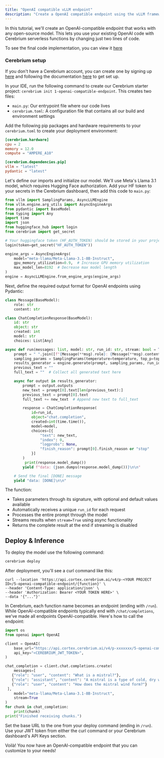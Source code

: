 ```yaml
---
title: "OpenAI compatible vLLM endpoint"
description: "Create a OpenAI compatible endpoint using the vLLM framework"
---
```


In this tutorial, we'll create an OpenAI-compatible endpoint that works with any open-source model. This lets you use your existing OpenAI code with Cerebrium serverless functions by changing just two lines of code.

To see the final code implementation, you can view it [here](https://github.com/CerebriumAI/examples/tree/master/5-large-language-models/1-openai-compatible-endpoint)

### Cerebrium setup

If you don't have a Cerebrium account, you can create one by signing up [here](https://dashboard.cerebrium.ai/register) and following the documentation [here](https://docs.cerebrium.ai/cerebrium/getting-started/installation) to get set up.

In your IDE, run the following command to create our Cerebrium starter project: `cerebrium init 1-openai-compatible-endpoint`. This creates two files:

- `main.py`: Our entrypoint file where our code lives
- `cerebrium.toml`: A configuration file that contains all our build and environment settings

Add the following pip packages and hardware requirements to your `cerebrium.toml` to create your deployment environment:

```toml
[cerebrium.hardware]
cpu = 2
memory = 12.0
compute = "AMPERE_A10"

[cerebrium.dependencies.pip]
vllm = "latest"
pydantic = "latest"
```

Let's define our imports and initialize our model. We'll use Meta's Llama 3.1 model, which requires Hugging Face authorization. Add your HF token to your secrets in the Cerebrium dashboard, then add this code to `main.py`:

```python
from vllm import SamplingParams, AsyncLLMEngine
from vllm.engine.arg_utils import AsyncEngineArgs
from pydantic import BaseModel
from typing import Any
import time
import json
from huggingface_hub import login
from cerebrium import get_secret

# Your huggingface token (HF_AUTH_TOKEN) should be stored in your project secrets on your dashboard
login(token=get_secret("HF_AUTH_TOKEN"))

engine_args = AsyncEngineArgs(
    model="meta-llama/Meta-Llama-3.1-8B-Instruct",
    gpu_memory_utilization=0.9,  # Increase GPU memory utilization
    max_model_len=8192  # Decrease max model length
)
engine = AsyncLLMEngine.from_engine_args(engine_args)
```

Next, define the required output format for OpenAI endpoints using Pydantic:

```python
class Message(BaseModel):
    role: str
    content: str

class ChatCompletionResponse(BaseModel):
    id: str
    object: str
    created: int
    model: str
    choices: List[Any]

async def run(messages: list, model: str, run_id: str, stream: bool = True, temperature: float = 0.8, top_p: float = 0.95):
    prompt = " ".join([f"{Message(**msg).role}: {Message(**msg).content}" for msg in messages])
    sampling_params = SamplingParams(temperature=temperature, top_p=top_p)
    results_generator = engine.generate(prompt, sampling_params, run_id)
    previous_text = ""
    full_text = ""  # Collect all generated text here

    async for output in results_generator:
        prompt = output.outputs
        new_text = prompt[0].text[len(previous_text):]
        previous_text = prompt[0].text
        full_text += new_text  # Append new text to full_text

        response = ChatCompletionResponse(
            id=run_id,
            object="chat.completion",
            created=int(time.time()),
            model=model,
            choices=[{
                "text": new_text,
                "index": 0,
                "logprobs": None,
                "finish_reason": prompt[0].finish_reason or "stop"
            }]
        )
         print(response.model_dump())
        yield f"data: {json.dumps(response.model_dump())}\n\n"

    # Send the final [DONE] message
    yield "data: [DONE]\n\n"
```

The function:

- Takes parameters through its signature, with optional and default values available
- Automatically receives a unique `run_id` for each request
- Processes the entire prompt through the model
- Streams results when `stream=True` using async functionality
- Returns the complete result at the end if streaming is disabled

## Deploy & Inference

To deploy the model use the following command:

```bash
cerebrium deploy
```

After deployment, you'll see a curl command like this:

```curl
curl --location 'https://api.cortex.cerebrium.ai/v4/p-<YOUR PROJECT ID>/5-openai-compatible-endpoint/{function}' \
--header 'Content-Type: application/json' \
--header 'Authorization: Bearer <YOUR TOKEN HERE>' \
--data '{"..."}'
```

In Cerebrium, each function name becomes an endpoint (ending with `/run`). While OpenAI-compatible endpoints typically end with `/chat/completions`, we've made all endpoints OpenAI-compatible. Here's how to call the endpoint:

```python
import os
from openai import OpenAI

client = OpenAI(
    base_url="https://api.cortex.cerebrium.ai/v4/p-xxxxxxx/5-openai-compatible-endpoint/run",
    api_key="<CEREBRIUM_JWT_TOKEN>",
)

chat_completion = client.chat.completions.create(
    messages=[
   {"role": "user", "content": "What is a mistral?"},
   {"role": "assistant", "content": "A mistral is a type of cold, dry wind that blows across the southern slopes of the Alps from the Valais region of Switzerland into the Ligurian Sea near Genoa. It is known for its strong and steady gusts, sometimes reaching up to 60 miles per hour."},
   {"role": "user", "content": "How does the mistral wind form?"}
 ],
    model="meta-llama/Meta-Llama-3.1-8B-Instruct",
    stream=True
)
for chunk in chat_completion:
    print(chunk)
print("Finished receiving chunks.")
```

Set the base URL to the one from your deploy command (ending in `/run`). Use your JWT token from either the curl command or your Cerebrium dashboard's API Keys section.

Voilà! You now have an OpenAI-compatible endpoint that you can customize to your needs!
